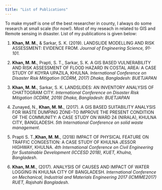 ```yaml
---
title: "List of Publications"
---
```



To make myself is one of the best researcher in county, I always do some research at small scale (for now!). Most of my reseach in related to GIS and Remote sensing in disaster. List of my publications is given below:

1.	**Khan, M. M.**, & Sarkar, S. K. (2019). LANDSLIDE MODELLING AND RISK ASSESSMENT: EVIDENCE FROM. *Journal of Engineering Science, 91-101.* <p/>
2.	**Khan, M. M.**, Prapti, S. T., Sarkar, S. K. A GIS BASED VULNERABILITY AND RISK ASSESSMENT OF FLOOD HAZARD IN COSTAL AREA: A CASE STUDY OF KOYRA UPAZILA, KHULNA. *International Conference on Disaster Risk Mitigation (ICDRM, 2017) Dhaka, Bangladesh: BUETJAPAN* <p/>
3.	**Khan, M. M.**, Sarkar, S. K. LANDSLIDES: AN INVENTORY ANALYSIS OF CHATTOGRAM CITY. *International Conference on Disaster Risk Mitigation (ICDRM, 2019) Dhaka, Bangladesh: BUETJAPAN*<p/>
4.	Zunayed, N., **Khan, M. M.**, (2017). A GIS BASED SUITABILITY ANALYSIS FOR WASTE DUMPING ZONE–TO IMPROVE THE PRESENT CONDITION OF THE COMMUNITY: A CASE STUDY ON WARD 24 (NIRALA), KHULNA CITY, BANGLADESH. *5th International Conference on solid waste management*. <p/>
5.	Prapti S. T.,**Khan, M. M.**, (2018) IMPACT OF PHYSICAL FEATURE ON TRAFFIC CONGESTION: A CASE STUDY OF KHULNA JESSOR HIGHWAY, KHULNA. *4th International Conference on Civil Engineering for Sustainable Development (ICCESD 2018), KUET, Khulna, Bangladesh*. <p/>
6.	**Khan, M.M.**, (2017). ANALYSIS OF CAUSES AND IMPACT OF WATER LOGGING IN KHULNA CITY OF BANGLADESH. *International Conference on Mechanical, Industrial and Materials Engineering 2017 (ICMIME2017) RUET, Rajshahi Bangladesh*. <p/>


